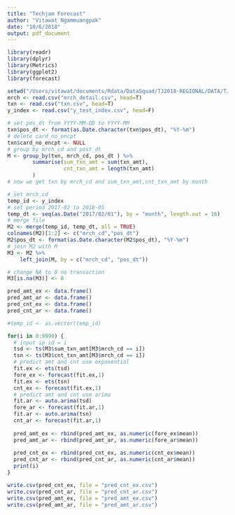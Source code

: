 ```yaml
---
title: "Techjam Forecast"
author: "Vitawat Ngammuangpak"
date: "10/6/2018"
output: pdf_document
---
```



```r
library(readr)
library(dplyr)
library(Metrics)
library(ggplot2)
library(forecast)

setwd("/Users/vitawat/documents/Rdata/DataSquad/TJ2018-REGIONAL/DATA/TJ2018_REG_CEN_DATA/")
mrch <- read.csv("mrch_detail.csv", head=T)
txn <- read.csv("txn.csv", head=T)
y_index <- read.csv("y_test_index.csv", head=F)
```

```r
# set pos_dt from YYYY-MM-DD to YYYY-MM
txn$pos_dt <- format(as.Date.character(txn$pos_dt), "%Y-%m")
# delete card_no_encpt
txn$card_no_encpt <- NULL
# group by mrch_cd and post_dt
M <- group_by(txn, mrch_cd, pos_dt ) %>%
        summarise(sum_txn_amt = sum(txn_amt),
                  cnt_txn_amt = length(txn_amt)
        )
# now we get txn by mrch_cd and sum_txn_amt,cnt_txn_amt by month

# set mrch_cd 
temp_id <- y_index
# set period 2017-02 to 2018-05
temp_dt <- seq(as.Date("2017/02/01"), by = "month", length.out = 16)
# merge file
M2 <- merge(temp_id, temp_dt, all = TRUE)
colnames(M2)[1:2] <- c("mrch_cd","pos_dt")
M2$pos_dt <- format(as.Date.character(M2$pos_dt), "%Y-%m")
# join M2 with M
M3 <- M2 %>%
    left_join(M, by = c("mrch_cd", "pos_dt"))

# change NA to 0 no transaction
M3[is.na(M3)] <- 0

pred_amt_ex <- data.frame()
pred_amt_ar <- data.frame()
pred_cnt_ex <- data.frame()
pred_cnt_ar <- data.frame()

#temp_id <- as.vector(temp_id)

for(i in 0:9999) {
  # input ip_id = i
  tsd <- ts(M3$sum_txn_amt[M3$mrch_cd == i])
  tsn <- ts(M3$cnt_txn_amt[M3$mrch_cd == i])
  # predict amt and cnt use exponential
  fit.ex <- ets(tsd)
  fore_ex <- forecast(fit.ex,1)
  fit.ex <- ets(tsn)
  cnt_ex <- forecast(fit.ex,1)
  # predict amt and cnt use arima
  fit.ar <- auto.arima(tsd)
  fore_ar <- forecast(fit.ar,1)
  fit.ar <- auto.arima(tsn)
  cnt_ar <- forecast(fit.ar,1) 
    
  pred_amt_ex <- rbind(pred_amt_ex, as.numeric(fore_ex$mean))
  pred_amt_ar <- rbind(pred_amt_ar, as.numeric(fore_ar$mean))
  
  pred_cnt_ex <- rbind(pred_cnt_ex, as.numeric(cnt_ex$mean))
  pred_cnt_ar <- rbind(pred_cnt_ar, as.numeric(cnt_ar$mean))
  print(i)
}

write.csv(pred_cnt_ex, file = "pred_cnt_ex.csv")
write.csv(pred_cnt_ar, file = "pred_cnt_ar.csv")
write.csv(pred_amt_ex, file = "pred_amt_ex.csv")
write.csv(pred_amt_ar, file = "pred_amt_ar.csv")
```


